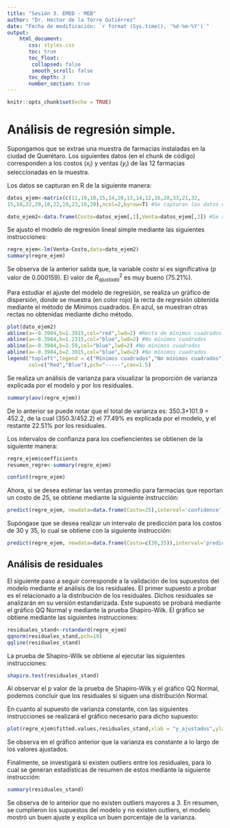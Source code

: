 ```yaml
---
title: "Sesión 3. EMED - MEB"
author: "Dr. Héctor de la Torre Gutiérrez"
date: "Fecha de modificación: `r format (Sys.time(), '%d-%m-%Y')`"
output:
    html_document:
       css: styles.css
       toc: true
       toc_float:
        collapsed: false
        smooth_scroll: false
       toc_depth: 3
       number_section: true
---
```


```r
knitr::opts_chunk$set(echo = TRUE)
```

# Análisis de regresión simple.

Supongamos que se extrae una muestra de farmacias instaladas en la ciudad de Querétaro. Los siguientes datos (en el chunk de código) corresponden a los costos $(x_i)$ y ventas $(y_i)$ de las 12 farmacias seleccionadas en la muestra.

Los datos se capturan en R de la siguiente manera:

```r
datos_ejem<-matrix(c(11,19,10,15,14,20,13,14,12,16,20,33,21,32,
15,18,22,29,18,22,19,23,16,20),ncol=2,byrow=T) #Se capturan los datos en forma de matriz

dato_ejem2<-data.frame(Costo=datos_ejem[,1],Venta=datos_ejem[,2]) #Se arreglan los datos en forma de marco de datos

```
Se ajusto el modelo de regresión lineal simple mediante las siguientes instrucciones:

```r
regre_ejem<-lm(Venta~Costo,data=dato_ejem2)
summary(regre_ejem)
```
Se observa de la anterior salida que, la variable $costo$ sí es significativa (p valor de 0.000159). El valor de $R_{ajustada}^2$ es muy bueno (75.21%). 

Para estudiar el ajuste del modelo de regresión, se realiza un gráfico de dispersión, donde se muestra (en color rojo) la recta de regresión obtenida mediante el método de Mínimos cuadrados. En azul, se muestran otras rectas no obtenidas mediante dicho método. 

```r
plot(dato_ejem2)
abline(a=-0.3984,b=1.3915,col="red",lwd=2) #Recta de mínimos cuadrados
abline(a=-0.3984,b=1.2315,col="blue",lwd=2) #No mínimos cuadrados
abline(a=-0.3984,b=1.59,col="blue",lwd=2) #No mínimos cuadrados
abline(a=-0.3984,b=2.3915,col="blue",lwd=2) #No mínimos cuadrados
legend("topleft",legend = c("Mínimos cuadrados","No mínimos cuadrados"),
       col=c("Red","Blue"),pch="-----",cex=1.5)
```

Se realiza un análisis de varianza para visualizar la proporción de varianza explicada por el modelo y por los residuales. 

```r
summary(aov(regre_ejem))
```
De lo anterior se puede notar que el total de varianza es: 350.3+101.9 = 452.2, de la cual (350.3/452.2) el 77.49% es explicada por el modelo, y el restante 22.51% por los residuales. 

Los intervalos de confianza para los coefiencientes se obtienen de la siguiente manera:

```r
regre_ejem$coefficients
resumen_regre<-summary(regre_ejem)

confint(regre_ejem)
```

Ahora, si se desea estimar las ventas promedio para farmacias que reportan un costo de $25$, se obtiene mediante la siguiente instrucción:

```r
predict(regre_ejem, newdata=data.frame(Costo=25),interval='confidence',level=0.95)
```
Supóngase que se desea realizar un intervalo de predicción para los costos de 30 y 35, lo cual se obtiene con la siguiente instrucción:

```r
predict(regre_ejem, newdata=data.frame(Costo=c(30,35)),interval='prediction',level=0.95)
```

## Análisis de residuales
El siguiente paso a seguir corresponde a la validación de los supuestos del modelo mediante el análisis de los residuales. 
El primer supuesto a probar es el relacionado a la distribución de los residuales. Dichos residuales se analizarán en su versión estandarizada. 
Este supuesto se probará mediante el gráfico QQ Normal y mediante la prueba Shapiro-Wilk. 
El gráfico se obtiene mediante las siguientes instrucciones:

```r
residuales_stand<-rstandard(regre_ejem)
qqnorm(residuales_stand,pch=19)
qqline(residuales_stand)
```

La prueba de Shapiro-Wilk se obtiene al ejecutar las siguientes instrucciones:
```r
shapiro.test(residuales_stand)
```
Al observar el p valor de la prueba de Shapiro-Wilk y el gráfico QQ Normal, podemos concluir que los residuales sí siguen una distribución Normal. 

En cuanto al supuesto de varianza constante, con las siguientes instrucciones se realizará el gráfico necesario para dicho supuesto:

```r
plot(regre_ejem$fitted.values,residuales_stand,xlab = "y_ajustados",ylab ="res_estand")
```
Se observa en el gráfico anterior que la varianza es constante a lo largo de los valores ajustados. 

Finalmente, se investigará si existen outliers entre los residuales, para lo cual se generan estadísticas de resumen de estos mediante la siguiente instrucción:

```r
summary(residuales_stand)
```

Se observa de lo anterior que no existen outliers mayores a 3. 
En resumen, se cumplieron los supuestos del modelo y no existen outliers, el modelo mostró un buen ajuste y explica un buen porcentaje de la varianza. 
